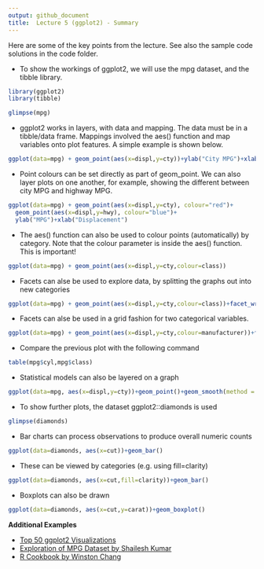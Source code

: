 ```yaml
---
output: github_document
title:  Lecture 5 (ggplot2) - Summary
---
```


<!-- README.md is generated from README.Rmd. Please edit that file -->
Here are some of the key points from the lecture. See also the sample code solutions in the code folder.

* To show the workings of ggplot2, we will use the mpg dataset, and the tibble library.

```r
library(ggplot2)
library(tibble)

glimpse(mpg)

```

* ggplot2 works in layers, with data and mapping. The data must be in a tibble/data frame. Mappings involved the aes() function and map variables onto plot features. A simple example is shown below.

```r
ggplot(data=mpg) + geom_point(aes(x=displ,y=cty))+ylab("City MPG")+xlab("Displacement")
```

* Point colours can be set directly as part of geom_point. We can also layer plots on one another, for example, showing the different between city MPG and highway MPG.

```r
ggplot(data=mpg) + geom_point(aes(x=displ,y=cty), colour="red")+
  geom_point(aes(x=displ,y=hwy), colour="blue")+
  ylab("MPG")+xlab("Displacement")
```

* The aes() function can also be used to colour points (automatically) by category. Note that the colour parameter is inside the aes() function. This is important!

```r
ggplot(data=mpg) + geom_point(aes(x=displ,y=cty,colour=class))
```

* Facets can alse be used to explore data, by splitting the graphs out into new categories
```r
ggplot(data=mpg) + geom_point(aes(x=displ,y=cty,colour=class))+facet_wrap(~manufacturer)
```

* Facets can alse be used in a grid fashion for two categorical variables.
```r
ggplot(data=mpg) + geom_point(aes(x=displ,y=cty,colour=manufacturer))+facet_grid(cyl~class)
```

* Compare the previous plot with the following command
```r
table(mpg$cyl,mpg$class)
```

* Statistical models can also be layered on a graph
```r
ggplot(data=mpg, aes(x=displ,y=cty))+geom_point()+geom_smooth(method = "lm")
```

* To show further plots, the dataset ggplot2::diamonds is used

```r
glimpse(diamonds)
```

* Bar charts can process observations to produce overall numeric counts
```r
ggplot(data=diamonds, aes(x=cut))+geom_bar()
```

* These can be viewed by categories (e.g. using fill=clarity)
```r
ggplot(data=diamonds, aes(x=cut,fill=clarity))+geom_bar()
```

* Boxplots can also be drawn
```r
ggplot(data=diamonds, aes(x=cut,y=carat))+geom_boxplot()
```

**Additional Examples**

* [Top 50 ggplot2 Visualizations](http://r-statistics.co/Top50-Ggplot2-Visualizations-MasterList-R-Code.html)
* [Exploration of MPG Dataset by Shailesh Kumar](https://rpubs.com/shailesh/mpg-exploration)
* [R Cookbook by Winston Chang](http://www.cookbook-r.com/Graphs/)


